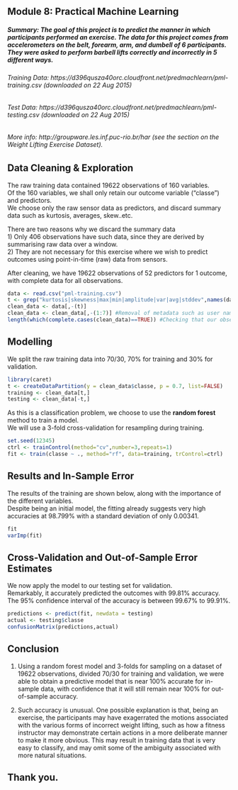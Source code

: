 ## Module 8: Practical Machine Learning
##### **Summary:** The goal of this project is to predict the manner in which participants performed an exercise. The data for this project comes from accelerometers on the belt, forearm, arm, and dumbell of 6 participants. They were asked to perform barbell lifts correctly and incorrectly in 5 different ways.
###### Training Data: https://d396qusza40orc.cloudfront.net/predmachlearn/pml-training.csv (downloaded on 22 Aug 2015)
###### Test Data: https://d396qusza40orc.cloudfront.net/predmachlearn/pml-testing.csv (downloaded on 22 Aug 2015)
###### More info: http://groupware.les.inf.puc-rio.br/har (see the section on the Weight Lifting Exercise Dataset).

## Data Cleaning & Exploration
The raw training data contained 19622 observations of 160 variables.  
Of the 160 variables, we shall only retain our outcome variable ("classe") and predictors.  
We choose only the raw sensor data as predictors, and discard summary data such as kurtosis, averages, skew..etc.  
  
There are two reasons why we discard the summary data  
1) Only 406 observations have such data, since they are derived by summarising raw data over a window.  
2) They are not necessary for this exercise where we wish to predict outcomes using point-in-time (raw) data from sensors.  
  
After cleaning, we have 19622 observations of 52 predictors for 1 outcome, with complete data for all observations.
```r
data <- read.csv("pml-training.csv")
t <- grep("kurtosis|skewness|max|min|amplitude|var|avg|stddev",names(data)) #identifying columns to discard
clean_data <- data[,-(t)]
clean_data <- clean_data[,-(1:7)] #Removal of metadata such as user names, timestamps,  window info..etc.
length(which(complete.cases(clean_data)==TRUE)) #Checking that our observations have complete data
```
## Modelling
We split the raw training data into 70/30, 70% for training and 30% for validation.
```r
library(caret)
t <- createDataPartition(y = clean_data$classe, p = 0.7, list=FALSE)
training <- clean_data[t,]
testing <- clean_data[-t,]
```
As this is a classification problem, we choose to use the **random forest** method to train a model.  
We will use a 3-fold cross-validation for resampling during training.
```r
set.seed(12345)
ctrl <- trainControl(method="cv",number=3,repeats=1)
fit <- train(classe ~ ., method="rf", data=training, trControl=ctrl)
```
## Results and In-Sample Error
The results of the training are shown below, along with the importance of the different variables.  
Despite being an initial model, the fitting already suggests very high accuracies at 98.799% with a standard deviation of only 0.00341.  
```r
fit
varImp(fit)
```
## Cross-Validation and Out-of-Sample Error Estimates
We now apply the model to our testing set for validation.  
Remarkably, it accurately predicted the outcomes with 99.81% accuracy.  
The 95% confidence interval of the accuracy is between 99.67% to 99.91%.
```r
predictions <- predict(fit, newdata = testing)
actual <- testing$classe
confusionMatrix(predictions,actual)
```
## Conclusion
1. Using a random forest model and 3-folds for sampling on a dataset of 19622 observations, divided 70/30 for training and validation, we were able to obtain a predictive model that is near 100% accurate for in-sample data, with confidence that it will still remain near 100% for out-of-sample accuracy.
  
2. Such accuracy is unusual. One possible explanation is that, being an exercise, the participants may have exagerrated the motions associated with the various forms of incorrect weight lifting, such as how a fitness instructor may demonstrate certain actions in a more deliberate manner to make it more obvious. This may result in training data that is very easy to classify, and may omit some of the ambiguity associated with more natural situations.

## Thank you.
